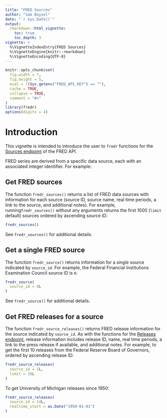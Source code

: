 ```yaml
---
title: "FRED Sources"
author: "Sam Boysel"
date: "`r Sys.Date()`"
output: 
  rmarkdown::html_vignette:
    toc: true
    toc_depth: 3
vignette: >
  %\VignetteIndexEntry{FRED Sources}
  %\VignetteEngine{knitr::rmarkdown}
  %\VignetteEncoding{UTF-8}
---
```


```r
knitr::opts_chunk$set(
  fig.width = 7,
  fig.height = 5,
  eval = !(Sys.getenv("FRED_API_KEY") == ""),
  cache = TRUE,
  collapse = TRUE,
  comment = "#>"
)
library(fredr)
options(digits = 4)
```

# Introduction

This vignette is intended to introduce the user to `fredr` functions for the [Sources
endpoint](https://research.stlouisfed.org/docs/api/fred/#Sources) of the FRED API.

FRED series are derived from a specific data source, each with an associated integer identifier.  For example:

## Get FRED sources

The function `fredr_sources()` returns a list of FRED data sources with information for each source (source ID, source name, real time periods, a link to the source, and additional notes).  For example, running`fredr_sources()` without any arguments returns the first 1000 (`limit` default) sources ordered by ascending source ID:

```r
fredr_sources()
```

See `fredr_sources()` for additional details.

## Get a single FRED source

The function `fredr_source()` returns information for a _single_ source indicated by `source_id`.  For example, the Federal Financial Institutions Examination Council source ID is `6`:

```r
fredr_source(
  source_id = 6L
)
```

See `fredr_source()` for additional details.

## Get FRED releases for a source

The function `fredr_source_releases()` returns FRED release information for the source indicated by `source_id`.  As with the functions for the [Releases endpoint](http://sboysel.github.io/fredr/reference/index.html#Releases), release information includes release ID, name, real time periods, a link to the press release if available, and additional notes.  For example, to get the first 10 releases from the Federal Reserve Board of Governors, ordered by ascending release ID:

```r
fredr_source_releases(
  source_id = 1L,
  limit = 10L
)
```

To get University of Michigan releases since 1950:

```r
fredr_source_releases(
  source_id = 14L,
  realtime_start = as.Date("1950-01-01")
)
```
